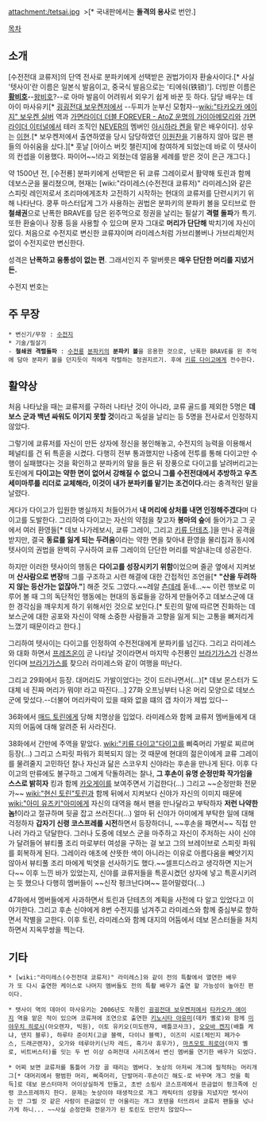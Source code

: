 attachment:/tetsai.jpg 
﻿ 
>{{{#grey '''격돌의 용사, 쿄류 그레이!'''}}}[* 국내판에서는 '''돌격의 용사'''로 번안.]

[[목차]]

== 소개 ==
[수전전대 쿄류저]의 단역 전사로 분파키에게 선택받은 권법가이자 환술사이다.[* 사실 '텟사이'란 이름은 일본식 발음이고, 중국식 발음으로는 '티에숴(铁锁)']. 더빙판 이름은 '''[[황비홍|황비호]]'''--[[왕비호]]?--로 아마 발음이 어려워서 외우기 쉽게 바꾼 듯 하다. 담당 배우는 데아이 마사유키[* [[굉굉전대 보우켄저]]에서 --두피가 눈부신 모험자--[[wiki:"타카오카 에이지" 보우켄 실버]] 역과 [[가면라이더 더블 FOREVER - AtoZ 운명의 가이아메모리]]와 [[가면라이더 이터널]]에서 테러 조직인 [[NEVER]]의 멤버인 [[아시하라 켄]]을 맡은 배우이다]. 성우는 [[이현(성우)|이현]].[* 보우켄저에서 출연하였을 당시 담당하였던 [[이원찬]]을 기용하지 않아 많은 팬들의 아쉬움을 샀다.][* 훗날 [아이스 버킷 챌린지]에 참여하게 되었는데 바로 이 텟사이의 컨셉을 이용했다. 파이어~~!라고 외쳤는데 얼음물 세례를 받은 것이 은근 개그다.]

약 1500년 전, [수전룡] 분파키에게 선택받은 뒤 쿄류 그레이로서 활약해 토린과 함께 데보스군을 물리쳤으며, 현재는 [wiki:"라미레스(수전전대 쿄류저)" 라미레스]와 같은 스피릿 레인저로서 조리마에게조차 고전하기 시작하는 현대의 쿄류저를 단련시키기 위해 나타난다. 쿵푸 마스터답게 그가 사용하는 권법은 분파키의 분파키 볼을 모티브로 한 '''철쇄권'''으로 난폭한 BRAVE를 담은 왼주먹으로 정권을 날리는 필살기 '''격렬 돌파'''가 특기. 또한 환술이나 장풍 등을 사용할 수 있으며 문자 그대로 '''머리가 단단해''' 박치기에 자신이 있다. 처음으로 수전지로 변신한 쿄류쟈이며 라미레스처럼 가브리볼버나 가브리체인저 없이 수전지로만 변신한다.

성격은 '''난폭하고 융통성이 없는 편'''. 그래서인지 주 말버릇은 '''매우 단단한 머리를 지녔거든.'''

수전지 번호는 {{{#grey 08}}}

== 주 무장 ==
 * 변신기/무장 : [[수전지]]
 * 기술/필살기
 - '''철쇄권 격렬돌파''' : [[수전룡]] [[분파키]]의 '''분파키 볼'''을 응용한 것으로, 난폭한 BRAVE를 왼 주먹에 담아 분파키 볼을 던지듯이 적에게 작렬하는 정권지르기. 후에 [[키류 다이고]]에게 전수한다.

== 활약상 ==
처음 나타났을 때는 쿄류저를 구하러 나타난 것이 아니라, 쿄류 골드를 제외한 5명은 '''데보스 군과 백년 싸워도 이기지 못할 것'''이라고 독설을 날리는 등 5명을 전사로서 인정하지 않았다.

그렇기에 쿄류저를 자신이 만든 상자에 정신을 봉인해놓고, 수전지의 능력을 이용해서 페널티를 건 뒤 특훈을 시켰다. 다행히 전부 통과했지만 나중에 전투를 통해 다이고만 수행이 실패했다는 것을 확인하고 분파키의 말을 들은 뒤 장풍으로 다이고를 날려버리고는 토린에게 '''다이고는 약한 면이 없어서 강해질 수 없으니 그를 수전전대에서 추방하고 우츠세미마루를 리더로 교체해라, 이것이 내가 분파키를 맡기는 조건이다.'''라는 충격적인 말을 날렸다.

게다가 다이고가 입원한 병실까지 처들어가서 '''내 머리에 상처를 내면 인정해주겠다'''며 다이고를 도발한다. 그리하여 다이고는 자신의 약점을 찾고자 '''봉마의 숲'''에 들어가고 그 곳에서 여러 환영들[* 데보 나가레보시, 쿄류 그레이, 그리고 [[키류 단테츠]].]을 만나 공격을 받지만, 결국 '''동료를 잃게 되는 두려움'''이라는 약한 면을 찾아내 환영을 물리침과 동시에 텟사이의 권법을 완벽히 구사하여 쿄류 그레이의 단단한 머리를 박살내는데 성공한다.

하지만 이러한 텟사이의 행동은 '''다이고를 성장시키기 위함'''이었으며 줄곧 옆에서 지켜보며 '''산사람으로 변장'''해 그를 구조하고 시련 해결에 대한 간접적인 조언을[* '''"산을 두려하지 않는 등산가는 없잖아."'''] 해준 것도 그였다.~~레알 [[츤데레]] 돋네...~~ 이런 행보로 미루어 볼 때 그의 독단적인 행동에는 현대의 동료들을 강하게 만들어주고 데보스군에 대한 경각심을 깨우치게 하기 위해서인 것으로 보인다.[* 토린의 말에 따르면 진화하는 데보스군에 대한 공포와 자신이 약해 소중한 사람들과 고향을 잃게 되는 고통을 뼈저리게 느꼈기 때문이라고 한다.]

그리하여 텟사이는 다이고를 인정하여 수전전대에게 분파키를 넘긴다. 그리고 라미레스와 대화 하면서 [[프레즈온]]이 곧 나타날 것이라면서 마지막 수전룡인 [[브라기가스]]가 신경쓰인다며 [[브라기가스]]를 찾으러 라미레스와 같이 여행을 떠난다.

그리고 29화에서 등장. 대머리도 가발이었다는 것이 드러나면서(...)[* 데보 몬스터가 도대체 네 진짜 머리가 뭐야! 라고 따진다...] 27화 오프닝부터 나온 머리 모양으로 데보스 군에 맞섰다.--더불어 머리카락이 있을 때와 없을 떄의 갭 차이가 제법 있다--

36화에서 [[매드 토린]]에게 당해 치명상을 입었다. 라미레스와 함께 쿄류저 멤버들에게 대지의 어둠에 대해 알려준 뒤 사라진다.

38화에서 간만에 주역을 맡았다. [[wiki:"키류 다이고"다이고]]를 삐죽머리 가발로 찌르며 등장(...) 그리고 스피릿 파워가 회복되지 않는 것 때문에 현대의 젊은이에게 쿄류 그레이를 물려줄지 고민하던 찰나 자신과 닮은 스코우치 신야라는 후손을 만나게 된다. 이후 다이고의 만류에도 불구하고 그에게 닥돌하려는 찰나, '''그 후손이 유명 순정만화 작가임을 스스로 밝히자''' 킹과 함께 [[카오게이]]를 보여주면서 기겁한다(...) 그리고 ~~순정만화 전문가~~ [[wiki:"현신 토린"토린]]과 함께 뒤에서 지켜보다 신야가 자신의 이미지 때문에 [[wiki:"아미 유즈키"아미]]에게 자신의 대역을 해서 팬을 만나달라고 부탁하자 '''저런 나약한 놈!'''이라고 절규하며 뒷골 잡고 쓰러진다(...) 얼마 뒤 신야가 아미에게 부탁한 일에 대해 걱정하자 '''갑자기 신령 코스프레를 시전'''하면서 등장하더니, ~~후손을 패면서~~ 직접 만나러 가라고 닦달한다. 그러나 도중에 데보스 군을 마주하고 자신이 주저하는 사이 신야가 달려들어 뷰티풀 조리 마로부터 여성을 구하는 걸 보고 그의 브레이브로 스피릿 파워를 회복하게 된다. 그레이라 애초에 산뜻한 색이 아니라는 이유로 아름다움을 빼앗기지 않아서 뷰티풀 조리 마에게 빅엿을 선사하기도 했다.~~셀프디스라고 생각하면 지는거다~~ 이후 느낀 바가 있었는지, 신야를 쿄류저들을 특훈시켰던 상자에 넣고 특훈시키려는 듯 했으나 다행히 멤버들이 ~~신작 펑크난다며~~ 뜯어말렸다(...)

47화에서 멤버들에게 사과하면서 토린과 단테츠의 계획을 사전에 다 알고 있었다고 이야기한다. 그리고 후손 신야에게 8번 수전지를 넘겨주고 라미레스와 함께 중심부로 향하면서 작별을 고한다. 이후 토린, 라미레스와 함께 대지의 어둠에서 데보 몬스터들을 처치하면서 지옥무쌍을 찍는다.

== 기타 ==
 * [wiki:"라미레스(수전전대 쿄류저)" 라미레스]와 같이 전의 특촬에서 열연한 배우가 또 다시 출연한 케이스로 나머지 멤버들도 전의 특촬 배우가 출연 할 가능성이 높아진 편이다.

 * 텟사이 역의 데아이 마사유키는 2006년도 작품인 [[굉굉전대 보우켄저]]에서 [[타카오카 에이지]] 역을 맡은 적이 있으며 코류져에 조연으로 출연한 [[키노시타 아유미]](데카 옐로)와 함께 [[미야우치 히로시]](아오렌쟈, 빅원), 이토 유키오(미도렌쟈, 배틀코사크), [[오오바 켄지]](배틀 케냐, 덴지 블루), 하루타 준이치(고글 블랙, 다이나 블랙), 이즈미 시로(체인지 페가수스, 드래곤렌쟈), 오가와 테루아키(닌자 레드, 흑기사 휴우가), [[마츠모토 히로야]](마지 옐로, 비트버스터)를 잇는 두 번 이상 슈퍼전대 시리즈에서 변신 멤버를 연기한 배우가 되었다.

 * 어찌 보면 쿄류저를 통틀어 가장 골 때리는 멤버다. 놋상의 아저씨 개그에 필적하는 머리개그[* 대머리에서 평범한 머리, 삐죽머리, 단발머리-후손이긴 해도-로 바꾸며 개그 컷을 획득]로 데보 몬스터마저 어이상실하게 만들고, 초반 소림사 코스프레에서 뜬금없이 펑크족에 신령 코스프레까지 한다. 문제는 놋상이야 태생적으로 개그 캐릭터의 성향을 지녔지만 텟사이는 안 그럴 것 같은 사람이 뜬금없이 안 어울리는 개그 포텐을 터뜨려서 쿄류저 팬들을 넋나가게 하니... ~~사실 순정만화 전문가가 된 토린도 만만치 않았다~~
